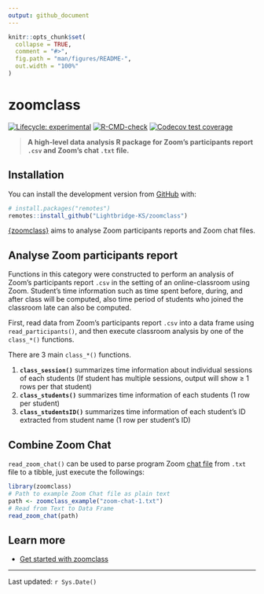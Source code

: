 ```yaml
---
output: github_document
---
```


<!-- README.md is generated from README.Rmd. Please edit that file -->

```r
knitr::opts_chunk$set(
  collapse = TRUE,
  comment = "#>",
  fig.path = "man/figures/README-",
  out.width = "100%"
)
```

# zoomclass

<!-- badges: start -->

[![Lifecycle: experimental](https://img.shields.io/badge/lifecycle-experimental-orange.svg)](https://lifecycle.r-lib.org/articles/stages.html#experimental) [![R-CMD-check](https://github.com/Lightbridge-KS/zoomclass/actions/workflows/R-CMD-check.yaml/badge.svg)](https://github.com/Lightbridge-KS/zoomclass/actions/workflows/R-CMD-check.yaml)
[![Codecov test coverage](https://codecov.io/gh/Lightbridge-KS/zoomclass/branch/main/graph/badge.svg)](https://app.codecov.io/gh/Lightbridge-KS/zoomclass?branch=main)
<!-- badges: end -->

> **A high-level data analysis R package for Zoom's participants report `.csv` and Zoom's chat `.txt` file.**

## Installation

You can install the development version from [GitHub](https://github.com/) with:

``` r
# install.packages("remotes")
remotes::install_github("Lightbridge-KS/zoomclass")
```

[{zoomclass}](https://github.com/Lightbridge-KS/zoomclass) aims to analyse Zoom participants reports and Zoom chat files.

## Analyse Zoom participants report

Functions in this category were constructed to perform an analysis of Zoom's participants report `.csv` in the setting of an online-classroom using Zoom. Student's time information such as time spent before, during, and after class will be computed, also time period of students who joined the classroom late can also be computed.

First, read data from Zoom's participants report `.csv` into a data frame using `read_participants()`, and then execute classroom analysis by one of the `class_*()` functions.

There are 3 main `class_*()` functions.

1.  **`class_session()`** summarizes time information about individual sessions of each students (If student has multiple sessions, output will show ≥ 1 rows per that student)
2.  **`class_students()`** summarizes time information of each students (1 row per student)
3.  **`class_studentsID()`** summarizes time information of each student's ID extracted from student name (1 row per student's ID)

## Combine Zoom Chat

`read_zoom_chat()` can be used to parse program Zoom [chat file](https://support.zoom.us/hc/en-us/articles/115004792763-Saving-in-meeting-chat) from `.txt` file to a tibble, just execute the followings:

```r
library(zoomclass)
# Path to example Zoom Chat file as plain text
path <- zoomclass_example("zoom-chat-1.txt")
# Read from Text to Data Frame
read_zoom_chat(path)
```

## Learn more

-   [Get started with zoomclass](https://lightbridge-ks.github.io/zoomclass/articles/zoomclass.html)

---
Last updated: `r Sys.Date()`
